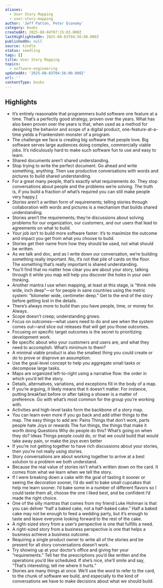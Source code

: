 ```yaml
---
aliases:
  - User Story Mapping
  - user-story-mapping
author: 'Jeff Patton, Peter Economy'
category: books
createdAt: 2025-08-04T07:15:03.000Z
lastHighlightedOn: 2025-08-03T04:56:00.000Z
publishedOn: null
source: kindle
status: seedling
tags: []
title: User Story Mapping
topics:
  - software-engineering
updatedAt: '2025-08-03T04:56:00.000Z'
url: ''
contentType: books
---
```

## Highlights

- It’s entirely reasonable that programmers build software one feature at a time. That’s a perfectly good strategy, proven over the years. What has also been proven over the years is that, when used as a method for designing the behavior and scope of a digital product, one-feature-at-a-time yields a Frankenstein monster of a program.
- The challenge we face is creating big software that people love. Big software serves large audiences doing complex, commercially viable jobs. It’s ridiculously hard to make such software fun to use and easy to learn.
- Shared documents aren’t shared understanding.
- Stop trying to write the perfect document. Go ahead and write something, anything. Then use productive conversations with words and pictures to build shared understanding.
- For a great many people, that’s exactly what requirements do. They stop conversations about people and the problems we’re solving. The truth is, if you build a fraction of what’s required you can still make people very happy.[
- Stories aren’t a written form of requirements; telling stories through collaboration with words and pictures is a mechanism that builds shared understanding.
- Stories aren’t the requirements; they’re discussions about solving problems for our organization, our customers, and our users that lead to agreements on what to build.
- Your job isn’t to build more software faster: it’s to maximize the outcome and impact you get from what you choose to build.
- Stories get their name from how they should be used, not what should be written.
- As we talk and doc, and as I write down our conversation, we’re building something really important. No, it’s not that pile of cards on the floor. The something that’s really important is shared understanding.
- You’ll find that no matter how clear you are about your story, talking through it while you map will help you discover the holes in your own thinking.
- Another mantra I use when mapping, at least at this stage, is “think mile wide, inch deep”—or for people in sane countries using the metric system: “kilometer wide, centimeter deep.” Get to the end of the story before getting lost in the details.
- There’s always more to build than you have people, time, or money for. Always.
- Scope doesn’t creep; understanding grows.
- Focus on outcomes—what users need to do and see when the system comes out—and slice out releases that will get you those outcomes.
- Focusing on specific target outcomes is the secret to prioritizing development work.
- Be specific about who your customers and users are, and what they need to accomplish. What’s minimum to them?
- A minimal viable product is also the smallest thing you could create or do to prove or disprove an assumption.
- Use the goal-level concept to help you aggregate small tasks or decompose large tasks.
- Maps are organized left-to-right using a narrative flow: the order in which you’d tell the story.
- Details, alternatives, variations, and exceptions fill in the body of a map.
- If you’re arguing, it likely means that it doesn’t matter. For instance, putting breakfast before or after taking a shower is a matter of preference. Go with what’s most common for the group you’re working with.
- Activities and high-level tasks form the backbone of a story map.
- You can learn even more if you go back and add other things to the map. The easy things to add are: Pains Things that don’t work, parts people hate Joys or rewards The fun things, the things that make it worth doing Questions Why do people do this? What’s going on when they do? Ideas Things people could do, or that we could build that would take away pain, or make the joys even better
- If you’re not getting together to have rich discussions about your stories, then you’re not really using stories.
- Story conversations are about working together to arrive at a best solution to a problem we both understand.
- Because the real value of stories isn’t what’s written down on the card. It comes from what we learn when we tell the story.
- If I were breaking down a cake with the goal of tasting it sooner or seeing the decoration sooner, I’d do well to bake small cupcakes that help me learn sooner. I’d bake some in a number of different flavors so I could taste them all, choose the one I liked best, and be confident I’d made the right choice.
- One of the silly mantras that comes from my friend Luke Hohman is that you can deliver “half a baked cake, not a half-baked cake.” Half a baked cake may not be enough to feed a wedding party, but it’s enough to taste and leave everyone looking forward to the rest of the cake.
- A right-sized story from a user’s perspective is one that fulfills a need.
- A right-sized story from a business perspective is one that helps a business achieve a business outcome.
- Requiring a single product owner to write all of the stories and be present for all story conversations doesn’t work.
- Try showing up at your doctor’s office and giving her your “requirements.” Tell her the prescriptions you’d like written and the operations you’d like scheduled. If she’s nice, she’ll smile and say, “That’s interesting; tell me where it hurts.”
- Stories are many things at once. We’ll use the word to refer to the card, to the chunk of software we build, and especially to the kind of conversations we have to make decisions about what we should build.
